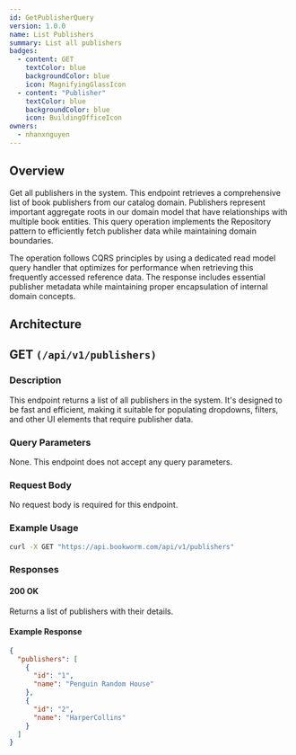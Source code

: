 ```yaml
---
id: GetPublisherQuery
version: 1.0.0
name: List Publishers
summary: List all publishers
badges:
  - content: GET
    textColor: blue
    backgroundColor: blue
    icon: MagnifyingGlassIcon
  - content: "Publisher"
    textColor: blue
    backgroundColor: blue
    icon: BuildingOfficeIcon
owners:
  - nhanxnguyen
---
```


## Overview

Get all publishers in the system. This endpoint retrieves a comprehensive list of book publishers from our catalog domain. Publishers represent important aggregate roots in our domain model that have relationships with multiple book entities. This query operation implements the Repository pattern to efficiently fetch publisher data while maintaining domain boundaries.

The operation follows CQRS principles by using a dedicated read model query handler that optimizes for performance when retrieving this frequently accessed reference data. The response includes essential publisher metadata while maintaining proper encapsulation of internal domain concepts.

## Architecture

<NodeGraph />

## GET `(/api/v1/publishers)`

### Description

This endpoint returns a list of all publishers in the system. It's designed to be fast and efficient, making it suitable for populating dropdowns, filters, and other UI elements that require publisher data.

### Query Parameters

None. This endpoint does not accept any query parameters.

### Request Body

No request body is required for this endpoint.

### Example Usage

```bash
curl -X GET "https://api.bookworm.com/api/v1/publishers"
```

### Responses

#### <span className="text-green-500">200 OK</span>

Returns a list of publishers with their details.

<SchemaViewer file="response-200.json" maxHeight="500" id="response-200" />

#### Example Response

```json title="200 OK"
{
  "publishers": [
    {
      "id": "1",
      "name": "Penguin Random House"
    },
    {
      "id": "2",
      "name": "HarperCollins"
    }
  ]
}
```
